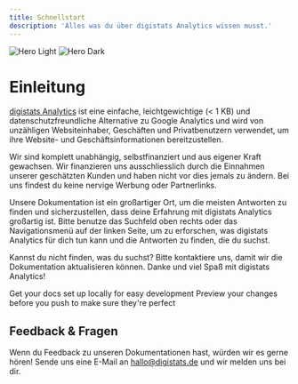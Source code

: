 ```yaml
---
title: Schnellstart
description: 'Alles was du über digistats Analytics wissen musst.'
---
```


<img
  className="block dark:hidden"
  src="/images/hero-light.svg"
  alt="Hero Light"
/>
<img
  className="hidden dark:block"
  src="/images/hero-dark.svg"
  alt="Hero Dark"
/>

# Einleitung

[digistats Analytics](https://digistats.de) ist eine einfache, leichtgewichtige (< 1 KB) und datenschutzfreundliche Alternative zu Google Analytics und wird von unzähligen Websiteinhaber, Geschäften und Privatbenutzern verwendet, um ihre Website- und Geschäftsinformationen bereitzustellen. 

<Note>
Wir sind komplett unabhängig, selbstfinanziert und aus eigener Kraft gewachsen. Wir finanzieren uns ausschliesslich durch die Einnahmen unserer geschätzten Kunden und haben nicht vor dies jemals zu ändern. Bei uns findest du keine nervige Werbung oder Partnerlinks.
</Note>

Unsere Dokumentation ist ein großartiger Ort, um die meisten Antworten zu finden und sicherzustellen, dass deine Erfahrung mit digistats Analytics großartig ist. Bitte benutze das Suchfeld oben rechts oder das Navigationsmenü auf der linken Seite, um zu erforschen, was digistats Analytics für dich tun kann und die Antworten zu finden, die du suchst.

Kannst du nicht finden, was du suchst? Bitte kontaktiere uns, damit wir die Dokumentation aktualisieren können. Danke und viel Spaß mit digistats Analytics!

<CardGroup cols={2}>
  <Card
    title="Edit Your Docs"
    icon="pen-to-square"
    href="https://mintlify.com/docs/quickstart"
  >
    Get your docs set up locally for easy development
  </Card>
  <Card
    title="Preview Changes"
    icon="image"
    href="https://mintlify.com/docs/development"
  >
    Preview your changes before you push to make sure they're perfect
  </Card>
</CardGroup>

## Feedback & Fragen

Wenn du Feedback zu unseren Dokumentationen hast, würden wir es gerne hören! Sende uns eine E-Mail an hallo@digistats.de und wir melden uns bei dir.
